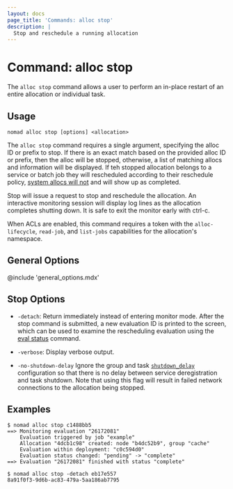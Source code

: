 ```yaml
---
layout: docs
page_title: 'Commands: alloc stop'
description: |
  Stop and reschedule a running allocation
---
```


# Command: alloc stop

The `alloc stop` command allows a user to perform an in-place restart of an
entire allocation or individual task.

## Usage

```plaintext
nomad alloc stop [options] <allocation>
```

The `alloc stop` command requires a single argument, specifying the alloc ID or
prefix to stop. If there is an exact match based on the provided alloc ID or
prefix, then the alloc will be stopped, otherwise, a list of
matching allocs and information will be displayed. If teh stopped allocation
belongs to a service or batch job they will rescheduled according to their 
reschedule policy, [system allocs will not] and will show up as completed.

Stop will issue a request to stop and reschedule the allocation. An interactive
monitoring session will display log lines as the allocation completes shutting
down. It is safe to exit the monitor early with ctrl-c.

When ACLs are enabled, this command requires a token with the
`alloc-lifecycle`, `read-job`, and `list-jobs` capabilities for the
allocation's namespace.

## General Options

@include 'general_options.mdx'

## Stop Options

- `-detach`: Return immediately instead of entering monitor mode. After the
  stop command is submitted, a new evaluation ID is printed to the
  screen, which can be used to examine the rescheduling evaluation using the
  [eval status] command.

- `-verbose`: Display verbose output.

- `-no-shutdown-delay`
  Ignore the group and task [`shutdown_delay`] configuration so that
  there is no delay between service deregistration and task
  shutdown. Note that using this flag will result in failed network
  connections to the allocation being stopped.

## Examples

```shell-session
$ nomad alloc stop c1488bb5
==> Monitoring evaluation "26172081"
    Evaluation triggered by job "example"
    Allocation "4dcb1c98" created: node "b4dc52b9", group "cache"
    Evaluation within deployment: "c0c594d0"
    Evaluation status changed: "pending" -> "complete"
==> Evaluation "26172081" finished with status "complete"

$ nomad alloc stop -detach eb17e557
8a91f0f3-9d6b-ac83-479a-5aa186ab7795
```

[eval status]: /nomad/docs/commands/eval/status
[`shutdown_delay`]: /nomad/docs/job-specification/group#shutdown_delay
[system allocs will not]: /nomad/docs/job-specification/reschedule
